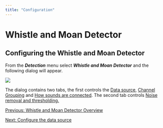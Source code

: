 ```yaml
---
title: "Configuration"
---
```

Whistle and Moan Detector
=========================

Configuring the Whistle and Moan Detector
-----------------------------------------

From the **_Detection_** menu select **_Whistle and Moan Detector_** and the following dialog will appear.

  

![](images/WhistleMoanDialog.png)

  

The dialog contains two tabs, the first controls the [Data source](whistleMoan_ConfigSource.html), [Channel Grouping](whistleMoan_ConfigGrouping.html) and [How sounds are connected](whistleMoan_ConfigConnect.html). The second tab controls [Noise removal and thresholding.](whistleMoan_ConfigNoise.html)

  

[Previous: Whistle and Moan Detector Overview](whistleMoan_Overview.html)

[Next: Configure the data source](whistleMoan_ConfigSource.html)
